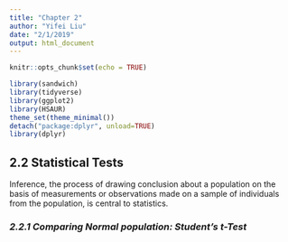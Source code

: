 ```yaml
---
title: "Chapter 2"
author: "Yifei Liu"
date: "2/1/2019"
output: html_document
---
```


```r
knitr::opts_chunk$set(echo = TRUE)
```

```r
library(sandwich)
library(tidyverse)
library(ggplot2)
library(HSAUR)
theme_set(theme_minimal())
detach("package:dplyr", unload=TRUE)
library(dplyr)

```

## 2.2 Statistical Tests

Inference, the process of drawing conclusion about a population on the basis of measurements or observations made on a sample of individuals from the population, is central to statistics. 

### _2.2.1 Comparing Normal population: Student's t-Test_


```r


```












